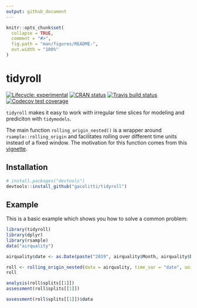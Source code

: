 ```yaml
---
output: github_document
---
```


```r
knitr::opts_chunk$set(
  collapse = TRUE,
  comment = "#>",
  fig.path = "man/figures/README-",
  out.width = "100%"
)
```
# tidyroll

<!-- badges: start -->
[![Lifecycle: experimental](https://img.shields.io/badge/lifecycle-experimental-orange.svg)](https://www.tidyverse.org/lifecycle/#experimental)
[![CRAN status](https://www.r-pkg.org/badges/version/tidyroll)](https://CRAN.R-project.org/package=tidyroll)
[![Travis build status](https://travis-ci.org/gacolitti/tidyroll.svg?branch=master)](https://travis-ci.org/gacolitti/tidyroll)
[![Codecov test coverage](https://codecov.io/gh/gacolitti/tidyroll/branch/master/graph/badge.svg)](https://codecov.io/gh/gacolitti/tidyroll?branch=master)
<!-- badges: end -->

`tidyroll` makes it easy to work with irregular time slices for modeling and prediciton with `tidymodels`.

The main function `rolling_origin_nested()` is a wrapper around `rsample::rolling_origin` and facilitates
rolling over different time units instead of a fixed window. The motivation for this function comes
from this [vignette](https://tidymodels.github.io/rsample/articles/Applications/Time_Series.html). 

## Installation

```r
# install.packages("devtools")
devtools::install_github("gacolitti/tidyroll")
```

## Example

This is a basic example which shows you how to solve a common problem:

```r
library(tidyroll)
library(dplyr)
library(rsample)
data("airquality")

airquality$date <- as.Date(paste("2019", airquality$Month, airquality$Day, sep = "-"))

roll <- rolling_origin_nested(data = airquality, time_var = "date", unit = "month")
roll

analysis(roll$splits[[1]])
assessment(roll$splits[[1]])

assessment(roll$splits[[1]])$data
```

